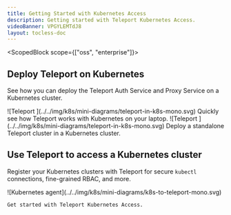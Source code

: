 ```yaml
---
title: Getting Started with Kubernetes Access
description: Getting started with Teleport Kubernetes Access.
videoBanner: VPGYLEMTdJ8
layout: tocless-doc
---
```


<ScopedBlock scope={["oss", "enterprise"]}>

## Deploy Teleport on Kubernetes

See how you can deploy the Teleport Auth Service and Proxy Service on a
Kubernetes cluster.

<TileSet>
  <Tile title="Try Teleport on a Local Kubernetes Cluster" href="./getting-started/local.mdx">
    ![Teleport ](../../img/k8s/mini-diagrams/teleport-in-k8s-mono.svg)
    Quickly see how Teleport works with Kubernetes on your laptop.
  </Tile>
  <Tile title="Teleport Cluster in Kubernetes" href="./getting-started/cluster.mdx">
    ![Teleport ](../../img/k8s/mini-diagrams/teleport-in-k8s-mono.svg)
    Deploy a standalone Teleport cluster in a Kubernetes cluster.
  </Tile>
</TileSet>

</ScopedBlock>

## Use Teleport to access a Kubernetes cluster

Register your Kubernetes clusters with Teleport for secure `kubectl`
connections, fine-grained RBAC, and more.

<TileSet>
  <Tile title="Teleport Kubernetes Agent" href="./getting-started/agent.mdx">
    ![Kubernetes agent](../../img/k8s/mini-diagrams/k8s-to-teleport-mono.svg)

    Get started with Teleport Kubernetes Access.

  </Tile>
</TileSet>
